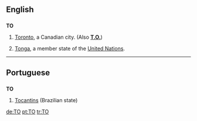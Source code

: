 {{see|Appendix:Variations of "to"}}

==English==

==={{abbreviation}}===
'''TO'''

# {{informal}} [[Toronto]], a Canadian city. (Also '''[[T.O.]]''')
#[[Tonga]], a member state of the [[United Nations]].
----

==Portuguese==

==={{abbreviation}}===
'''TO'''

# [[Tocantins]] (Brazilian state)

[[de:TO]]
[[pt:TO]]
[[tr:TO]]